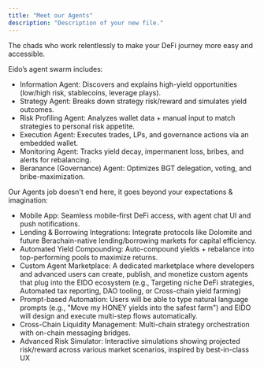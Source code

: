 ```yaml
---
title: "Meet our Agents"
description: "Description of your new file."
---
```


The chads who work relentlessly to make your DeFi journey more easy and accessible.

Eido’s agent swarm includes:

- Information Agent: Discovers and explains high-yield opportunities (low/high risk, stablecoins, leverage plays).
- Strategy Agent: Breaks down strategy risk/reward and simulates yield outcomes.
- Risk Profiling Agent: Analyzes wallet data \+ manual input to match strategies to personal risk appetite.
- Execution Agent: Executes trades, LPs, and governance actions via an embedded wallet.
- Monitoring Agent: Tracks yield decay, impermanent loss, bribes, and alerts for rebalancing.
- Beranance (Governance) Agent: Optimizes BGT delegation, voting, and bribe-maximization.

Our Agents job doesn't end here, it goes beyond your expectations & imagination:

- Mobile App: Seamless mobile-first DeFi access, with agent chat UI and push notifications.
- Lending & Borrowing Integrations: Integrate protocols like Dolomite and future Berachain-native lending/borrowing markets for capital efficiency.
- Automated Yield Compounding: Auto-compound yields \+ rebalance into top-performing pools to maximize returns.
- Custom Agent Marketplace: A dedicated marketplace where developers and advanced users can create, publish, and monetize custom agents that plug into the EIDO ecosystem (e.g., Targeting niche DeFi strategies, Automated tax reporting, DAO tooling, or Cross-chain yield farming)
- Prompt-based Automation: Users will be able to type natural language prompts (e.g., "Move my HONEY yields into the safest farm") and EIDO will design and execute multi-step flows automatically.
- Cross-Chain Liquidity Management: Multi-chain strategy orchestration with on-chain messaging bridges.
- Advanced Risk Simulator: Interactive simulations showing projected risk/reward across various market scenarios, inspired by best-in-class UX